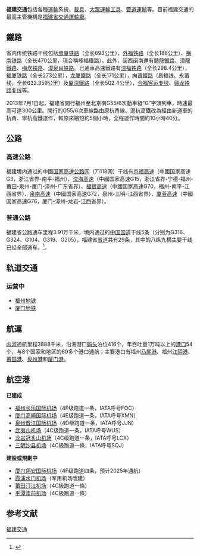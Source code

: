 {{refimprove|time=2016-12-14T14:09:44+00:00}}
'''福建交通'''包括各種[[運輸|運輸]]系統、[[載具|載具]]、[[公共交通|大眾運輸工具]]、[[管道運輸|管道運輸]]等。目前福建交通的最高主管機構是[[福建省交通運輸廳|福建省交通運輸廳]]。
== 鐵路 ==
省内传统铁路干线包括[[鹰厦铁路|鹰厦铁路]]（全长693公里），[[外福铁路|外福铁路]]（全长186公里）、[[横南铁路|横南铁路]]（全长470公里，現合稱峰福鐵路）。此外，闽西闽南還有[[贛龍鐵路|贛龍鐵路]]、[[漳龍鐵路|漳龍鐵路]]、[[梅坎铁路|梅坎铁路]]、[[漳泉肖铁路|漳泉肖铁路]]。已通車高速鐵路有[[温福铁路|温福铁路]]（全长298.4公里），[[福厦铁路|福厦铁路]]（全长273公里），[[龙厦鐵路|龙厦鐵路]]（全长171公里），[[向莆鐵路|向莆鐵路]]（昌福线、永莆线，全长632.359公里）及[[厦深鐵路|厦深鐵路]]（全长502.4公里），[[合福客运专线|合福客运专线]]、[[赣龙铁路复线|赣龙铁路复线]]等。

2013年7月1日起，福建省開行福州至北京南G55/6次動車組“G”字頭列車，時速最高可達300公里。開行的G55/6次車線路由原杭甬線、滬杭高鐵改為經由新通車的杭甬、寧杭高鐵運作，較原來縮短約5個小時，全程運作時間約10小時40分。

== 公路 ==
=== 高速公路 ===
{{main|福建省高速公路列表}}

福建境内通过的中國[[国家高速公路网|国家高速公路网]]（71118网）干线有[[京福高速公路|京福高速]]（中國国家高速G3，浙江省界-南平-福州）、[[沈海高速公路|沈海高速]]（中國国家高速G15，浙江省界-宁德-福州-莆田-泉州-厦门-漳州-广东省界）、[[福银高速|福银高速]]（中國国家高速G70，福州-南平-江西省界）、[[泉南高速公路|泉南高速]]（中國国家高速G72，泉州-三明-江西省界）、[[厦蓉高速公路|厦蓉高速]]（中國国家高速G76，厦门-漳州-龙岩-江西省界）。

=== 普通公路 ===
{{main|福建省级干线公路}}
福建省公路通车里程3.91万千米，境内通过的[[中华人民共和国国道|中国国道]]干线5条（分别为G316、G324、G104、G319、G205）。福建省[[省道|省道]]共有29条，其中的八纵九横主要干线已经全部通车。<ref>{{Cite web |url=http://www.fjgl.gov.cn/gzcx/gsd/ |title=国省道 - 福建省公路管理局 |access-date=2016-12-16 |archive-url=https://web.archive.org/web/20170518075423/http://www.fjgl.gov.cn/gzcx/gsd/ |archive-date=2017-05-18 |dead-url=yes }}</ref>。

== 轨道交通 ==

=== 运营中 ===
*[[福州地铁|福州地铁]]
*[[厦门地铁|厦门地铁]]

== 航運 ==
[[内河|内河]]通航里程3888千米，沿海港口[[码头|码头]]泊位416个，年吞吐量1万吨以上的[[港口|港口]]54个，与8个国家和地区的60多个港口通航；主要港口有福州[[马尾港|马尾港]]、福州[[江阴港|江阴港]]、[[莆田港|莆田港]]、[[泉州港|泉州港]]和[[厦门港|厦门港]]。

== 航空港 ==
{{main|模板:福建機場|l1=福建机场}}
'''已建成'''
* [[福州长乐国际机场|福州长乐国际机场]]（4F级跑道一条，IATA呼号FOC）
* [[厦门高崎国际机场|厦门高崎国际机场]]（4E级跑道一条，IATA呼号XMN）
* [[泉州晋江国际机场|泉州晋江国际机场]]（4D级跑道一条，IATA呼号JJN）
* [[武夷山机场|武夷山机场]]（4C级跑道一条，IATA呼号WUS）
* [[龙岩冠豸山机场|龙岩冠豸山机场]]（4C级跑道一条，IATA呼号LCX）
* [[三明沙县机场|三明沙县机场]]（4C級跑道一條，IATA呼号SQJ）

'''建設或規劃中'''
* [[厦门翔安国际机场|厦门翔安国际机场]]（4F级跑道四条，预计2025年通航）
* [[霞浦水门机场|霞浦水门机场]]（军用机场改建）
* [[莆田汀江机场|莆田汀江机场]]（4C級跑道一條）
* [[平潭县机场|平潭澳前机场]]（4C級跑道一條）

==参考文献==
{{reflist|2}}
{{Fujian topics}}
[[Category:福建交通|]]
